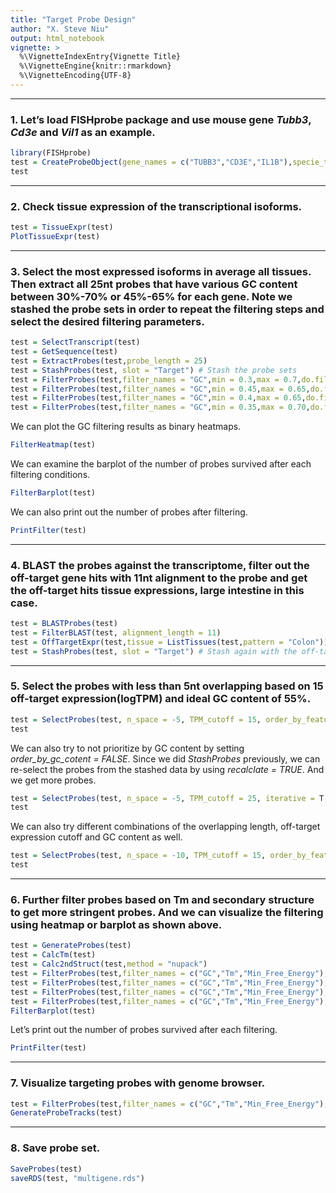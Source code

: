 ```yaml
---
title: "Target Probe Design"
author: "X. Steve Niu"
output: html_notebook
vignette: >
  %\VignetteIndexEntry{Vignette Title}
  %\VignetteEngine{knitr::rmarkdown}
  %\VignetteEncoding{UTF-8}
---
```

*** 
### 1. Let's load FISHprobe package and use mouse gene *Tubb3*, *Cd3e* and *Vil1* as an example.
```r
library(FISHprobe)
test = CreateProbeObject(gene_names = c("TUBB3","CD3E","IL1B"),specie_type = "human")
test
```
*** 
### 2. Check tissue expression of the transcriptional isoforms.
```r
test = TissueExpr(test)
PlotTissueExpr(test)
```
*** 
### 3. Select the most expressed isoforms in average all tissues. Then extract all 25nt probes that have various GC content between 30%-70% or 45%-65% for each gene. Note we stashed the probe sets in order to repeat the filtering steps and select the desired filtering parameters.
```r
test = SelectTranscript(test)
test = GetSequence(test)
test = ExtractProbes(test,probe_length = 25)
test = StashProbes(test, slot = "Target") # Stash the probe sets
test = FilterProbes(test,filter_names = "GC",min = 0.3,max = 0.7,do.filter = F)
test = FilterProbes(test,filter_names = "GC",min = 0.45,max = 0.65,do.filter = F)
test = FilterProbes(test,filter_names = "GC",min = 0.4,max = 0.65,do.filter = F)
test = FilterProbes(test,filter_names = "GC",min = 0.35,max = 0.70,do.filter = F)
```

We can plot the GC filtering results as binary heatmaps. 
```r
FilterHeatmap(test)
```

We can examine the barplot of the number of probes survived after each filtering conditions.
```r
FilterBarplot(test)
``` 

We can also print out the number of probes after filtering.
```r
PrintFilter(test)
``` 
*** 
### 4. BLAST the probes against the transcriptome, filter out the off-target gene hits with 11nt alignment to the probe and get the off-target hits tissue expressions, large intestine in this case.
```r
test = BLASTProbes(test)
test = FilterBLAST(test, alignment_length = 11)
test = OffTargetExpr(test,tissue = ListTissues(test,pattern = "Colon"))
test = StashProbes(test, slot = "Target") # Stash again with the off-target expreesion 
```
*** 
### 5. Select the probes with less than 5nt overlapping based on 15 off-target expression(logTPM) and ideal GC content of 55%.
```r
test = SelectProbes(test, n_space = -5, TPM_cutoff = 15, order_by_feature = "GC", feature_target = 0.55, iterative = T)
test
```

We can also try to not prioritize by GC content by setting *order_by_gc_cotent = FALSE*. Since we did *StashProbes* previously, we can re-select the probes from the stashed data by using *recalclate = TRUE*. And we get more probes.
```r
test = SelectProbes(test, n_space = -5, TPM_cutoff = 25, iterative = T, recalculate = T)
test
```

We can also try different combinations of the overlapping length, off-target expression cutoff and GC content as well.
```r
test = SelectProbes(test, n_space = -10, TPM_cutoff = 15, order_by_feature = "GC", feature_target = 0.55, iterative = T,recalculate = T)
test
```
*** 
### 6. Further filter probes based on Tm and secondary structure to get more stringent probes. And we can visualize the filtering using heatmap or barplot as shown above.
```r
test = GenerateProbes(test)
test = CalcTm(test)
test = Calc2ndStruct(test,method = "nupack")
test = FilterProbes(test,filter_names = c("GC","Tm","Min_Free_Energy"),max = c(0.6,70,0),min = c(0.5,50,-5),do.filter = F)
test = FilterProbes(test,filter_names = c("GC","Tm","Min_Free_Energy"),max = c(0.65,75,0),min = c(0.45,45,-5),do.filter = F)
test = FilterProbes(test,filter_names = c("GC","Tm","Min_Free_Energy"),max = c(0.7,70,0),min = c(0.4,50,-10),do.filter = F)
test = FilterProbes(test,filter_names = c("GC","Tm","Min_Free_Energy"),max = c(0.7,75,0),min = c(0.4,45,-10),do.filter = F)
FilterBarplot(test)
```

Let's print out the number of probes survived after each filtering. 
```r
PrintFilter(test) 
```
*** 
### 7. Visualize targeting probes with genome browser.
```r
test = FilterProbes(test,filter_names = c("GC","Tm","Min_Free_Energy"),max = c(0.7,75,0),min = c(0.4,45,-10),do.filter = T)
GenerateProbeTracks(test)
```
*** 
### 8. Save probe set.
```r
SaveProbes(test)
saveRDS(test, "multigene.rds")
```
